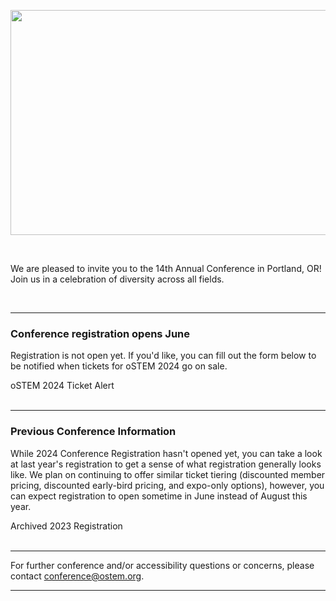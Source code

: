 
<SiteLayout title="Registration" accent="nav-green">

<Image
  src="/images/2023registration.png"
  alt=""
  layout="responsive"
  width="800"
  height="360"
/>

<br />

We are pleased to invite you to the 14th Annual Conference in Portland, OR! Join
us in a celebration of diversity across all fields.

<br />

---

<div className="text-bright-peach font-bold text-center">

### Conference registration opens June

</div>

Registration is not open yet. If you'd like, you can fill out the form below to be notified when tickets for oSTEM 2024 go on sale.

<div className="my-2 flex flex-col items-center sm:flex-row justify-center">
  <div className="my-1 sm:mx-2">
    <CTAButton onClick="https://form.jotform.com/232986540358062">
      oSTEM 2024 Ticket Alert
    </CTAButton>
  </div>
</div>
<br />

---

<div className="text-bright-peach font-bold text-center">

### Previous Conference Information

</div>

While 2024 Conference Registration hasn't opened yet, you can take a look at last year's registration to get a sense of what registration generally looks like. We plan on continuing to offer similar ticket tiering (discounted member pricing, discounted early-bird pricing, and expo-only options), however, you can expect registration to open sometime in June instead of August this year.

<div className="my-2 flex flex-col items-center sm:flex-row justify-center">
  <div className="my-1 sm:mx-2">
    <CTAButton onClick="/archive/2023/registration" target="_self">
      Archived 2023 Registration
    </CTAButton>
  </div>
</div>
<br />

---

For further conference and/or accessibility questions or concerns, please
contact conference@ostem.org.

---

</SiteLayout>

